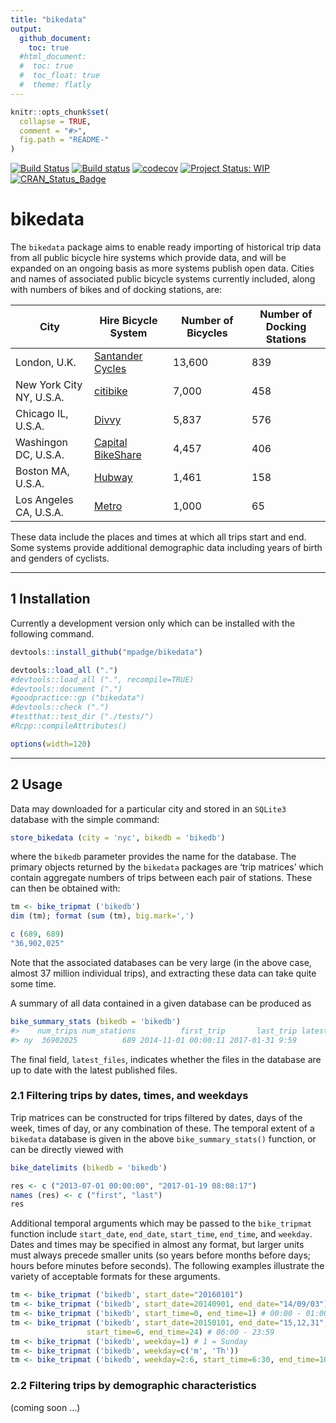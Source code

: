 ```yaml
---
title: "bikedata"
output:
  github_document:
    toc: true
  #html_document:
  #  toc: true
  #  toc_float: true
  #  theme: flatly
---
```


<!-- README.md is generated from README.Rmd. Please edit that file -->

```r
knitr::opts_chunk$set(
  collapse = TRUE,
  comment = "#>",
  fig.path = "README-"
)
```

[![Build Status](https://travis-ci.org/mpadge/bikedata.svg)](https://travis-ci.org/mpadge/bikedata) 
[![Build status](https://ci.appveyor.com/api/projects/status/github/mpadge/bikedata?svg=true)](https://ci.appveyor.com/project/mpadge/bikedata)
[![codecov](https://codecov.io/gh/mpadge/bikedata/branch/master/graph/badge.svg)](https://codecov.io/gh/mpadge/bikedata)
[![Project Status: WIP](http://www.repostatus.org/badges/latest/wip.svg)](http://www.repostatus.org/#wip)
[![CRAN_Status_Badge](http://www.r-pkg.org/badges/version/bikedata)](http://cran.r-project.org/web/packages/bikedata) 

# bikedata


The `bikedata` package aims to enable ready importing of historical trip data
from all public bicycle hire systems which provide data, and will be expanded on
an ongoing basis as more systems publish open data. Cities and names of
associated public bicycle systems currently included, along with numbers of
bikes and of docking stations, are:

City | Hire Bicycle System | Number of Bicycles | Number of Docking Stations
--- | --- | --- | ---
London, U.K. | [Santander Cycles](https://tfl.gov.uk/modes/cycling/santander-cycles) | 13,600 | 839
New York City NY, U.S.A. | [citibike](https://www.citibikenyc.com/) | 7,000 | 458
Chicago IL, U.S.A. | [Divvy](https://www.divvybikes.com/) | 5,837 | 576
Washingon DC, U.S.A. | [Capital BikeShare](https://www.capitalbikeshare.com/) | 4,457 | 406
Boston MA, U.S.A. | [Hubway](https://www.thehubway.com/) | 1,461 | 158
Los Angeles CA, U.S.A. | [Metro](https://bikeshare.metro.net/) | 1,000 | 65

These data include the places and times at which all trips start and end. Some
systems provide additional demographic data including years of birth and genders
of cyclists.

------


## 1 Installation

Currently a development version only which can be installed with the following
command.

```r
devtools::install_github("mpadge/bikedata")
```
```r
devtools::load_all (".")
#devtools::load_all (".", recompile=TRUE)
#devtools::document (".")
#goodpractice::gp ("bikedata")
#devtools::check (".")
#testthat::test_dir ("./tests/")
#Rcpp::compileAttributes()
```

```r
options(width=120)
```


------


## 2 Usage

Data may downloaded for a particular city and stored in an `SQLite3` database
with the simple command:
```r
store_bikedata (city = 'nyc', bikedb = 'bikedb')
```
where the `bikedb` parameter provides the name for the database.  The primary
objects returned by the `bikedata` packages are 'trip matrices' which contain
aggregate numbers of trips between each pair of stations. These can then be
obtained with:
```r
tm <- bike_tripmat ('bikedb')
dim (tm); format (sum (tm), big.mark=',')
```
```r
c (689, 689)
"36,902,025"
```
Note that the associated databases can be very large (in the above case, almost
37 million individual trips), and extracting these data can take quite some
time.

A summary of all data contained in a given database can be produced as
```r
bike_summary_stats (bikedb = 'bikedb')
#>    num_trips num_stations          first_trip       last_trip latest_files
#> ny  36902025          689 2014-11-01 00:00:11 2017-01-31 9:59        TRUE
```
The final field, `latest_files`, indicates whether the files in the database are
up to date with the latest published files.

### 2.1 Filtering trips by dates, times, and weekdays

Trip matrices can be constructed for trips filtered by dates, days of the week,
times of day, or any combination of these.  The temporal extent of a `bikedata`
database is given in the above `bike_summary_stats()` function, or can be
directly viewed with
```r
bike_datelimits (bikedb = 'bikedb')
```
```r
res <- c ("2013-07-01 00:00:00", "2017-01-19 08:08:17")
names (res) <- c ("first", "last")
res
```
Additional temporal arguments which may be passed to the `bike_tripmat`
function include `start_date`, `end_date`, `start_time`, `end_time`, and
`weekday`. Dates and times may be specified in almost any format, but larger
units must always precede smaller units (so years before months before days;
hours before minutes before seconds). The following examples illustrate the
variety of acceptable formats for these arguments.
```r
tm <- bike_tripmat ('bikedb', start_date="20160101")
tm <- bike_tripmat ('bikedb', start_date=20140901, end_date="14/09/03")
tm <- bike_tripmat ('bikedb', start_time=0, end_time=1) # 00:00 - 01:00
tm <- bike_tripmat ('bikedb', start_date=20150101, end_date="15,12,31",
                 start_time=6, end_time=24) # 06:00 - 23:59
tm <- bike_tripmat ('bikedb', weekday=1) # 1 = Sunday
tm <- bike_tripmat ('bikedb', weekday=c('m', 'Th'))
tm <- bike_tripmat ('bikedb', weekday=2:6, start_time=6:30, end_time=10:15:25)
```

### 2.2 Filtering trips by demographic characteristics

(coming soon ...)


